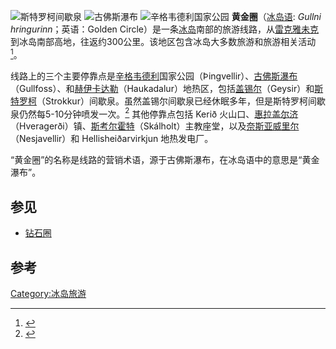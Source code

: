 [[Image:Strokkur.jpg|斯特罗柯间歇泉]]
[[Image:Gullfoss_2009.jpg|古佛斯瀑布]]
[[File:Thingvellir_National_Park_rift_valley.jpg|辛格韦德利国家公园]]
'''黄金圈'''（[[冰岛语|冰岛语]]: ''Gullni hringurinn''；英语：Golden Circle）是一条[[冰岛|冰岛]]南部的旅游线路，从[[雷克雅未克|雷克雅未克]]到冰岛南部高地，往返约300公里。该地区包含冰岛大多数旅游和旅游相关活动<ref>{{cite web|url=https://www.lonelyplanet.com/iceland/reykjavik/the-golden-circle|title=Lonely Planet: Golden Circle|accessdate=2020-08-02|archive-date=2019-03-27|archive-url=https://web.archive.org/web/20190327092735/https://www.lonelyplanet.com/iceland/reykjavik/the-golden-circle|dead-url=no}}</ref>。

线路上的三个主要停靠点是[[辛格韦德利|辛格韦德利]]国家公园（Þingvellir）、[[古佛斯瀑布|古佛斯瀑布]]（Gullfoss）、和[[赫伊卡达勒|赫伊卡达勒]]（Haukadalur）地热区，包括[[盖锡尔与斯特罗柯间歇泉|盖锡尔]]（Geysir）和[[史托克|斯特罗柯]]（Strokkur）间歇泉。虽然盖锡尔间歇泉已经休眠多年，但是斯特罗柯间歇泉仍然每5-10分钟喷发一次。<ref>{{cite web |url=http://en.south.is/WhattoSeeDo/ViewAttraction/the-great-geysir |title=The Great Geysir |publisher=Visit South Iceland |date= |archiveurl=https://archive.is/20131028002728/http://en.south.is/WhattoSeeDo/ViewAttraction/the-great-geysir |archivedate=2013-10-28 |accessdate=2016-04-06 |dead-url=no }}</ref> 其他停靠点包括 Kerið 火山口、[[惠拉盖尔济|惠拉盖尔济]]（Hveragerði）镇、[[斯考尔霍特|斯考尔霍特]]（Skálholt）主教座堂，以及[[奈斯亚威里尔|奈斯亚威里尔]]（Nesjavellir）和 Hellisheiðarvirkjun 地热发电厂。

“黄金圈”的名称是线路的营销术语，源于古佛斯瀑布，在冰岛语中的意思是“黄金瀑布”。

==参见==
* [[钻石圈|钻石圈]]

==参考==
{{Reflist}}
[[Category:冰岛旅游|Category:冰岛旅游]]